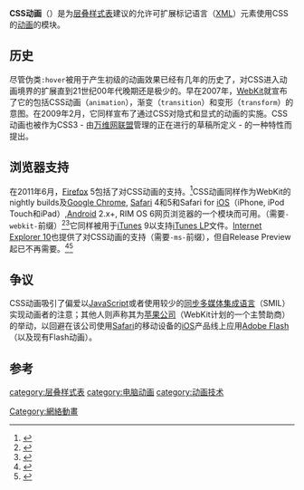 {{CSS}}
'''CSS动画'''（'''{{lang|en|CSS Animations}}'''）是为[[层叠样式表|层叠样式表]]建议的允许可扩展标记语言（[[XML|XML]]）元素使用CSS的[[动画|动画]]的模块。

==历史==
尽管伪类<code>:hover</code>被用于产生初级的动画效果已经有几年的历史了，对CSS进入动画境界的扩展直到21世纪00年代晚期还是极少的。早在2007年，[[WebKit|WebKit]]就宣布了它的包括CSS动画（<code>animation</code>），渐变（<code>transition</code>）和变形（<code>transform</code>）的意图。在2009年2月，它同样宣布了通过CSS对隐式和显式的动画的实施。CSS动画也被作为CSS3 - 由[[万维网联盟|万维网联盟]]管理的正在进行的草稿所定义 - 的一种特性而提出。

==浏览器支持==
在2011年6月，[[Firefox|Firefox]] 5包括了对CSS动画的支持。<ref>{{citation |url=https://www.mozilla.com/en-US/firefox/5.0/releasenotes/ |title=Firefox 5 release notes |date=2011-06-21 |publisher=The Mozilla Foundation |accessdate=2012-03-06 |archive-date=2011-08-11 |archive-url=https://web.archive.org/web/20110811044717/https://www.mozilla.com/en-US/firefox/5.0/releasenotes/ |dead-url=no }}</ref>CSS动画同样作为WebKit的nightly builds及[[Google_Chrome|Google Chrome]], [[Safari|Safari]] 4和5和Safari for [[iOS|iOS]]（iPhone, iPod Touch和iPad）,[[Android|Android]] 2.x+, RIM OS 6网页浏览器的一个模块而可用。（需要<code>-webkit-</code>前缀）<ref>{{citation |url=http://webkit.org/blog/138/css-animation/ |title=CSS Animation |first=Dave |last=Hyatt |date=2007-10-31 |publisher=Surfin’ Safari |accessdate=2012-03-08 |archive-date=2012-03-14 |archive-url=https://web.archive.org/web/20120314212709/http://www.webkit.org/blog/138/css-animation/ |dead-url=no }}</ref><ref>{{citation |url=http://webkit.org/blog/324/css-animation-2/ |title=CSS Animation |first=Dean |last=Jackson |date=2009-02-05 |publisher=Surfin’ Safari |accessdate=2012-03-08 |archive-date=2012-03-14 |archive-url=https://web.archive.org/web/20120314214709/http://www.webkit.org/blog/324/css-animation-2/ |dead-url=no }}</ref>它同样被用于[[iTunes|iTunes]] 9以支持[[iTunes_LP|iTunes LP]]文件。[[Internet_Explorer_10|Internet Explorer 10]]也提供了对CSS动画的支持（需要<code>-ms-</code>前缀），但自Release Preview起已不再需要。<ref>{{Cite web |url=http://ie.microsoft.com/testdrive/Graphics/hands-on-css3/hands-on_animations.htm |title=Hands On: animations |accessdate=2012-03-08 |archive-date=2012-03-05 |archive-url=https://web.archive.org/web/20120305065418/http://ie.microsoft.com/testdrive/Graphics/hands-on-css3/hands-on_animations.htm |dead-url=no }}</ref><ref>{{Cite web |url=http://blogs.msdn.com/b/ie_cn/archive/2012/06/14/moving-the-stable-web-forward-in-ie10-release-preview.aspx |title=在IE10 Release Preview中推动Web稳步发展 |accessdate=2012-06-28 |archive-date=2012-12-26 |archive-url=https://web.archive.org/web/20121226151559/http://blogs.msdn.com/b/ie_cn/archive/2012/06/14/moving-the-stable-web-forward-in-ie10-release-preview.aspx |dead-url=no }}</ref>

==争议==
CSS动画吸引了偏爱以[[JavaScript|JavaScript]]或者使用较少的[[同步多媒体集成语言|同步多媒体集成语言]]（SMIL）实现动画者的注意；其他人则声称其为[[苹果公司|苹果公司]]（WebKit计划的一个主赞助商）的举动，以回避在该公司使用[[Safari|Safari]]的移动设备的[[iOS|iOS]]产品线上应用[[Adobe_Flash|Adobe Flash]]（以及现有Flash动画）。

==参考==
{{references}}

{{动画}}

[[category:层叠样式表|category:层叠样式表]]
[[Category:網絡動畫|Category:網絡動畫]]
[[category:电脑动画|category:电脑动画]]
[[category:动画技术|category:动画技术]]
